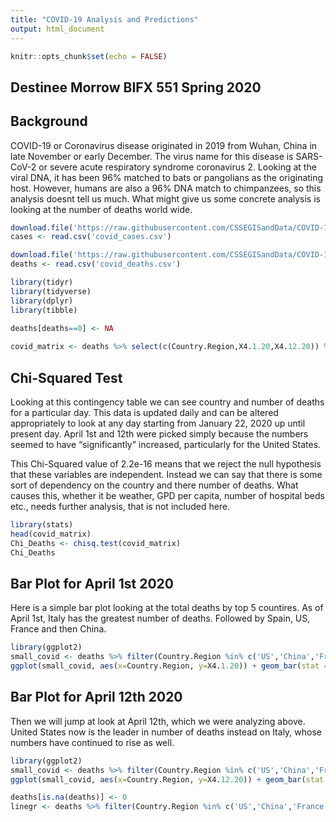 ```yaml
---
title: "COVID-19 Analysis and Predictions"
output: html_document
---
```


```r
knitr::opts_chunk$set(echo = FALSE)
```
## Destinee Morrow BIFX 551 Spring 2020
## Background

COVID-19 or Coronavirus disease originated in 2019 from Wuhan, China in late November or early December. The virus name for this disease is SARS-CoV-2 or severe acute respiratory syndrome coronavirus 2. Looking at the viral DNA, it has been 96% matched to bats or pangolians as the originating host. However, humans are also a 96% DNA match to chimpanzees, so this analysis doesnt tell us much. What might give us some concrete analysis is looking at the number of deaths world wide. 

```r
download.file('https://raw.githubusercontent.com/CSSEGISandData/COVID-19/master/csse_covid_19_data/csse_covid_19_time_series/time_series_covid19_recovered_global.csv', 'covid_cases.csv')
cases <- read.csv('covid_cases.csv')
```

```r
download.file('https://raw.githubusercontent.com/CSSEGISandData/COVID-19/master/csse_covid_19_data/csse_covid_19_time_series/time_series_covid19_deaths_global.csv', 'covid_deaths.csv')
deaths <- read.csv('covid_deaths.csv')
```


```r
library(tidyr)
library(tidyverse)
library(dplyr)
library(tibble)

deaths[deaths==0] <- NA
 
covid_matrix <- deaths %>% select(c(Country.Region,X4.1.20,X4.12.20)) %>% group_by(Country.Region) %>% summarise_all(sum) %>% column_to_rownames(var='Country.Region') %>% drop_na()

```

## Chi-Squared Test

Looking at this contingency table we can see country and number of deaths for a particular day. This data is updated daily and can be altered appropriately to look at any day starting from January 22, 2020 up until present day. April 1st and 12th were picked simply because the numbers seemed to have "significantly" increased, particularly for the United States.

This Chi-Squared value of 2.2e-16 means that we reject the null hypothesis that these variables are independent. Instead we can say that there is some sort of dependency on the country and there number of deaths. What causes this, whether it be weather, GPD per capita, number of hospital beds etc., needs further analysis, that is not included here.

```r
library(stats)
head(covid_matrix)
Chi_Deaths <- chisq.test(covid_matrix)
Chi_Deaths
```

## Bar Plot for April 1st 2020

Here is a simple bar plot looking at the total deaths by top 5 countires. 
As of April 1st, Italy has the greatest number of deaths. Followed by Spain, US, France and then China.

```r
library(ggplot2)
small_covid <- deaths %>% filter(Country.Region %in% c('US','China','France','Italy','Spain')) %>% select(Country.Region,X4.1.20) %>% drop_na()
ggplot(small_covid, aes(x=Country.Region, y=X4.1.20)) + geom_bar(stat = 'identity', fill = 'blue') +xlab('Country') +ylab('Number of Deaths') +ggtitle('COVID-19 April 1st 2020 Deaths by Country')
```

## Bar Plot for April 12th 2020

Then we will jump at look at April 12th, which we were analyzing above. 
United States now is the leader in number of deaths instead on Italy, whose numbers have continued to rise as well. 

```r
library(ggplot2)
small_covid <- deaths %>% filter(Country.Region %in% c('US','China','France','Italy','Spain')) %>% select(Country.Region,X4.12.20) %>% drop_na()
ggplot(small_covid, aes(x=Country.Region, y=X4.12.20)) + geom_bar(stat = 'identity', fill = 'red') +xlab('Country') +ylab('Number of Deaths') +ggtitle('COVID-19 April 12th 2020 Deaths by Country')
```

```r
deaths[is.na(deaths)] <- 0
linegr <- deaths %>% filter(Country.Region %in% c('US','China','France','Italy','Spain')) %>% group_by(Country.Region) 

```

